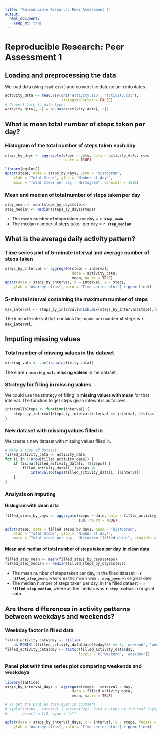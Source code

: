 ```yaml
---
title: "Reproducible Research: Peer Assessment 1"
output:
  html_document:
    keep_md: true
---
```


# Reproducible Research: Peer Assessment 1

## Loading and preprocessing the data

We load data using `read.csv()` and convert the date column into dates.

```r
activity_data <- read.csv(unz('activity.zip', 'activity.csv'),
                          stringsAsFactor = FALSE)
# Convert Date to date types
activity_data[, 2] = as.Date(activity_data[, 2])
```

## What is mean total number of steps taken per day?

### Histogram of the total number of steps taken each day

```r
steps_by_days <- aggregate(steps ~ date, data = activity_data, sum,
                           na.rm = TRUE)

library(ggplot2)
qplot(steps, data = steps_by_days, geom = 'histogram',
    xlab = "Total Steps", ylab = "Number of days",
    main = "Total steps per day - Histogram", binwidth = 1000)
```

### Mean and median of total number of steps taken per day

```r
step_mean <- mean(steps_by_days$steps)
step_median <- median(steps_by_days$steps)
```
* The mean number of steps taken per day = **`r step_mean`**
* The median number of steps taken per day = **`r step_median`**


## What is the average daily activity pattern?

### Time series plot of 5-minute interval and average number of steps taken

```r
steps_by_interval <- aggregate(steps ~ interval,
                               data = activity_data,
                               mean, na.rm = TRUE)
qplot(data = steps_by_interval, x = interval, y = steps,
    ylab = "Average steps", main = "Time series plot") + geom_line()
```

### 5-minute interval containing the maximum number of steps

```r
max_interval <- steps_by_interval[which.max(steps_by_interval$steps),]$interval
```
The 5 minute interval that contains the maximum number of steps is
**`r max_interval`**.

## Imputing missing values

### Total number of missing values in the dataset

```r
missing_vals <- sum(is.na(activity_data))
```
There are **`r missing_vals` missing values** in the dataset.

### Strategy for filling in missing values

We could use the strategy of filling in **missing values with mean** for that
 interval. The function to get steps given interval is as follows:

```r
intervalToSteps <- function(interval) {
    steps_by_interval[steps_by_interval$interval == interval, ]$steps
}
```

### New dataset with missing values filled in

We create a new dataset with missing values filled in.

```r
# Make a copy of dataset
filled_activity_data <- activity_data
for (i in 1:nrow(filled_activity_data)) {
    if (is.na(filled_activity_data[i, ]$steps)) {
        filled_activity_data[i, ]$steps <-
            intervalToSteps(filled_activity_data[i, ]$interval)
    }
}
```

### Analysis on Imputing

#### Histogram with clean data

```r
filled_steps_by_days <- aggregate(steps ~ date, data = filled_activity_data,
                                  sum, na.rm = TRUE)

qplot(steps, data = filled_steps_by_days, geom = 'histogram',
    xlab = "Total Steps", ylab = "Number of days",
    main = "Total steps per day - Histogram (filled data)", binwidth = 1000)
```

#### Mean and median of total number of steps taken per day, in clean data

```r
filled_step_mean <- mean(filled_steps_by_days$steps)
filled_step_median <- median(filled_steps_by_days$steps)
```
* The mean number of steps taken per day, in the filled dataset
= **`r filled_step_mean`**, where as the mean was **`r step_mean`** in original data
* The median number of steps taken per day, in the filled dataset
= **`r filled_step_median`**, where as the median was
**`r step_median`** in original data

## Are there differences in activity patterns between weekdays and weekends?

### Weekday factor in filled data

```r
filled_activity_data$day <- ifelse(
    as.POSIXlt(filled_activity_data$date)$wday%%6 == 0, 'weekend', 'weekday')
filled_activity_data$day <- factor(filled_activity_data$day,
                                  levels = c('weekend', 'weekday'))
```

### Panel plot with time series plot comparing weekends and weekdays

```r
library(lattice)
steps_by_interval_days <- aggregate(steps ~ interval + day,
                               data = filled_activity_data,
                               mean, na.rm = TRUE)

# To get the plot as displayed in Coursera
# xyplot(steps ~ interval | factor(day), data = steps_by_interval_days,
#       aspect = 1/2, type = "l")

qplot(data = steps_by_interval_days, x = interval, y = steps, facets = ~ day,
    ylab = "Average steps", main = "Time series plot") + geom_line()
```
